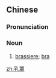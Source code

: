 ==Chinese==
{{zh-forms}}

===Pronunciation===
{{zh-pron
|m=rǔzhào
|c=jyu5 zaau3
|mn=xm:lú-tàu/zz:jí-tàu
|cat=n
}}

===Noun===
{{zh-noun}}

# [[brassiere]]; [[bra]]

[[zh:乳罩]]